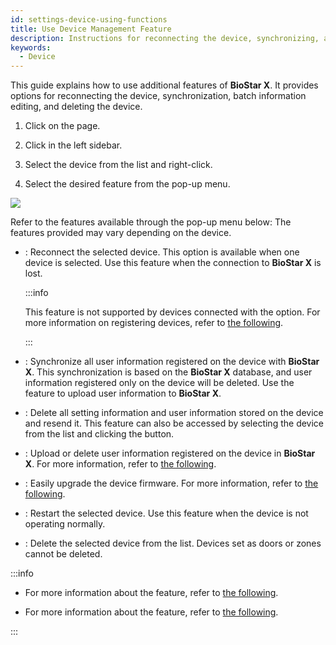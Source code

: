 ```yaml
---
id: settings-device-using-functions
title: Use Device Management Feature
description: Instructions for reconnecting the device, synchronizing, and batch editing functionality.
keywords:
  - Device
---
```


This guide explains how to use additional features of **BioStar X**. It provides options for reconnecting the device, synchronization, batch information editing, and deleting the device.

1. Click <Cmd sid='shell.header.setting' /> on the <Cmd sid='shell.header.launcher' /> page.

2. Click <Cmd sid='setting.menu.device.root' /> in the left sidebar.

3. Select the device from the <Cmd sid='menu.device.allDeviceGroups' product='2' /> list and right-click.

4. Select the desired feature from the pop-up menu.

<Image src='/img/biostarx-setting-device-functions.png' />

Refer to the features available through the pop-up menu below: The features provided may vary depending on the device.

* <Cmd sid='button.reconnect' product='2' />: Reconnect the selected device. This option is available when one device is selected. Use this feature when the connection to **BioStar X** is lost.

  :::info

  This feature is not supported by devices connected with the <Cmd sid='device.info.deviceToServerConnection' product='2' /> option. For more information on registering devices, refer to [the following](settings-adding-devices#setipaddress).

  :::

* <Cmd sid='button.syncDevice' product='2' />: Synchronize all user information registered on the device with **BioStar X**. This synchronization is based on the **BioStar X** database, and user information registered only on the device will be deleted. Use the <Cmd sid='button.manageUsersInDevice' product='2' /> feature to upload user information to **BioStar X**.

* <Cmd sid='device.sync_all' product='2' />: Delete all setting information and user information stored on the device and resend it. This feature can also be accessed by selecting the device from the list and clicking the <IcMoreW /> button.

* <Cmd sid='button.manageUsersInDevice' product='2' />: Upload or delete user information registered on the device in **BioStar X**. For more information, refer to [the following](settings-device-manage-device-users).

* <Cmd sid='button.firmwareUpgrade' product='2' />: Easily upgrade the device firmware. For more information, refer to [the following](settings-device-upgrade-firmware).

* <Cmd sid='device.menu.reboot' product='2' />: Restart the selected device. Use this feature when the device is not operating normally.

* <Cmd sid='button.deleteDevice' product='2' />: Delete the selected device from the list. Devices set as doors or zones cannot be deleted.

:::info

* For more information about the <Cmd sid='device.menu.addWiegandDevice' product='2' /> feature, refer to [the following](settings-adding-wiegand).

* For more information about the <Cmd sid='device.menu.searchSlaveDevice' product='2' /> feature, refer to [the following](settings-adding-slave-device).

:::
